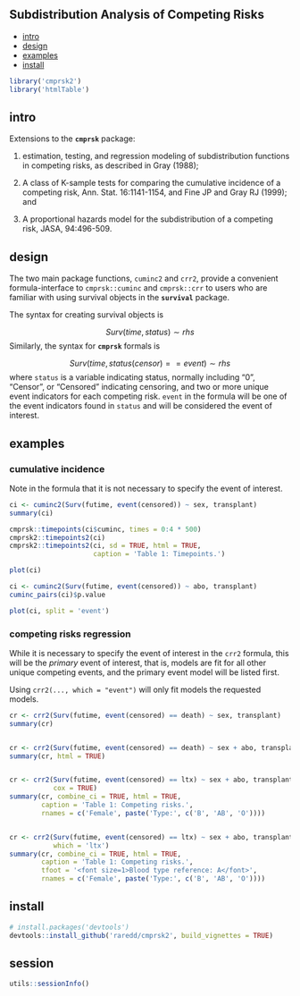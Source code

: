 <!--
%\VignetteEngine{knitr::knitr}
%\VignetteIndexEntry{cmprsk2 intro}
-->

## Subdistribution Analysis of Competing Risks
 
* [intro](#intro)  
* [design](#design)  
* [examples](#examples)  
* [install](#install)  

```r
library('cmprsk2')
library('htmlTable')
```

## intro

Extensions to the **`cmprsk`** package:

1. estimation, testing, and regression modeling of subdistribution functions in competing risks, as described in Gray (1988);

1. A class of K-sample tests for comparing the cumulative incidence of a competing risk, Ann. Stat. 16:1141-1154, and Fine JP and Gray RJ (1999); and

1. A proportional hazards model for the subdistribution of a competing risk, JASA, 94:496-509.
 
## design

The two main package functions, `cuminc2` and `crr2`, provide a convenient formula-interface to `cmprsk::cuminc` and `cmprsk::crr` to users who are familiar with using survival objects in the **`survival`** package.

The syntax for creating survival objects is

$$Surv(time, status) \sim rhs$$
Similarly, the syntax for **`cmprsk`** formals is

$$Surv(time, status(censor) == event) \sim rhs$$
where `status` is a variable indicating status, normally including "0", "Censor", or "Censored" indicating censoring, and two or more unique event indicators for each competing risk. `event` in the formula will be one of the event indicators found in `status` and will be considered the event of interest.

## examples

### cumulative incidence

Note in the formula that it is not necessary to specify the event of interest.

```r
ci <- cuminc2(Surv(futime, event(censored)) ~ sex, transplant)
summary(ci)

cmprsk::timepoints(ci$cuminc, times = 0:4 * 500)
cmprsk2::timepoints2(ci)
cmprsk2::timepoints2(ci, sd = TRUE, html = TRUE,
                     caption = 'Table 1: Timepoints.')

plot(ci)

ci <- cuminc2(Surv(futime, event(censored)) ~ abo, transplant)
cuminc_pairs(ci)$p.value

plot(ci, split = 'event')
```

### competing risks regression

While it is necessary to specify the event of interest in the `crr2` formula, this will be the _primary_ event of interest, that is, models are fit for all other unique competing events, and the primary event model will be listed first.

Using `crr2(..., which = "event")` will only fit models the requested models.

```r
cr <- crr2(Surv(futime, event(censored) == death) ~ sex, transplant)
summary(cr)


cr <- crr2(Surv(futime, event(censored) == death) ~ sex + abo, transplant)
summary(cr, html = TRUE)


cr <- crr2(Surv(futime, event(censored) == ltx) ~ sex + abo, transplant,
           cox = TRUE)
summary(cr, combine_ci = TRUE, html = TRUE,
        caption = 'Table 1: Competing risks.',
        rnames = c('Female', paste('Type:', c('B', 'AB', 'O'))))


cr <- crr2(Surv(futime, event(censored) == ltx) ~ sex + abo, transplant,
           which = 'ltx')
summary(cr, combine_ci = TRUE, html = TRUE,
        caption = 'Table 1: Competing risks.',
        tfoot = '<font size=1>Blood type reference: A</font>',
        rnames = c('Female', paste('Type:', c('B', 'AB', 'O'))))
```

## install

```r
# install.packages('devtools')
devtools::install_github('raredd/cmprsk2', build_vignettes = TRUE)
```

## session

```r
utils::sessionInfo()
```
